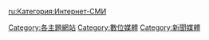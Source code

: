 {{Cat main|新聞網站}}

{{CategoryTOC}}

[[Category:各主題網站|Category:各主題網站]]
[[Category:數位媒體|Category:數位媒體]]
[[Category:新聞媒體|Category:新聞媒體]]

[[ru:Категория:Интернет-СМИ|ru:Категория:Интернет-СМИ]]